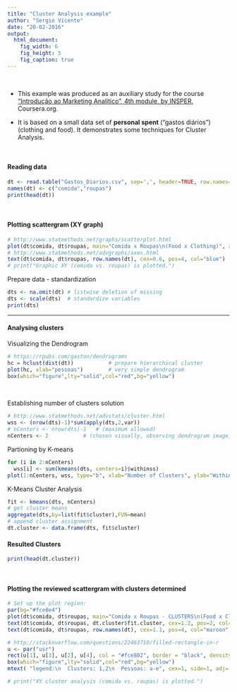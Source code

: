 ```yaml
---
title: "Cluster Analysis example"
author: "Sergio Vicente"
date: "20-02-2016"
output: 
  html_document:
    fig_width: 6
    fig_height: 5
    fig_caption: true
---
```


\ 

* This example was produced as an auxiliary study for the course 
["Introdução ao Marketing Analítico", 4th module, by INSPER](https://www.coursera.org/learn/marketing-analitico/home/week/4), Coursera.org.

* It is based on a small data set of **personal spent** ("gastos diários") (clothing and food). It demonstrates some techniques for Cluster Analysis.
   
\ 

#### Reading data

```r
dt <- read.table("Gastos_Diarios.csv", sep=',', header=TRUE, row.names=1)
names(dt) <- c("comida","roupas")
print(head(dt))
```

\ 

#### Plotting scattergram (XY graph)

```r
# http://www.statmethods.net/graphs/scatterplot.html
plot(dt$comida, dt$roupas, main="Comida x Roupas\n(Food x Clothing)", xlab="Comida", ylab="Roupas")
# http://www.statmethods.net/advgraphs/axes.html
text(dt$comida, dt$roupas, row.names(dt), cex=0.6, pos=4, col="blue") 
# print("Graphic XY (comida vs. roupas) is plotted.")
```

Prepare data - standardization
```r
dts <- na.omit(dt) # listwise deletion of missing
dts <- scale(dts)  # standardize variables 
print(dts)
```


-------
#### Analysing clusters

Visualizing the Dendrogram
```r
# https://rpubs.com/gaston/dendrograms
hc = hclust(dist(dt))   		# prepare hierarchical cluster
plot(hc, xlab="pessoas")		# very simple dendrogram
box(which="figure",lty="solid",col="red",bg="yellow")
```

\ 

Establishing number of clusters solution
```r
# http://www.statmethods.net/advstats/cluster.html
wss <- (nrow(dts)-1)*sum(apply(dts,2,var))
# nCenters <- nrow(dts)-1   # (maximum allowed)
nCenters <- 2  			# (chosen visually, observing dendrogram image)	
```

Partioning by K-means
```r
for (i in 2:nCenters) 
  wss[i] <- sum(kmeans(dts, centers=i)$withinss)
plot(1:nCenters, wss, type="b", xlab="Number of Clusters", ylab="Within groups sum of squares") 
```

K-Means Cluster Analysis
```r
fit <- kmeans(dts, nCenters) 
# get cluster means
aggregate(dts,by=list(fit$cluster),FUN=mean)
# append cluster assignment
dt.cluster <- data.frame(dts, fit$cluster) 
```

#### Resulted Clusters 
```r
print(head(dt.cluster))
```

\ 

#### Plotting the reviewed scattergram with clusters determined
```r
# Set up the plot region:
par(bg="#fce8e4")
plot(dt$comida, dt$roupas, main="Comida x Roupas - CLUSTERS\n(Food x Clothing)", sub="- personal spent -", xlab="Comida", ylab="Roupas", col.main="navy", pch=19)
text(dt$comida, dt$roupas, dt.cluster$fit.cluster, cex=1.2, pos=2, col="blue", font=4) 
text(dt$comida, dt$roupas, row.names(dt), cex=1.1, pos=4, col="maroon", font=2) 

# http://stackoverflow.com/questions/22463710/filled-rectangle-in-r
u <- par("usr")
rect(u[1], u[3], u[2], u[4], col = "#fce802", border = "black", density=20, lty=2, angle=90) 
box(which="figure",lty="solid",col="red",bg="yellow")
mtext( "legend:\n  Clusters: 1,2\n  Pessoas: a-e", cex=1, side=1, adj=-0.1, line=3.4 )

# print("XY cluster analysis (comida vs. roupas) is plotted.")
```

\ 

